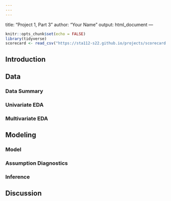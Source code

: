 ```yaml
---
---
---
```

title: "Project 1, Part 3"
author: "Your Name"
output: html_document
---

```r
knitr::opts_chunk$set(echo = FALSE)
library(tidyverse)
scorecard <- read_csv("https://sta112-s22.github.io/projects/scorecard.csv")
```

## Introduction



## Data


### Data Summary


### Univariate EDA


### Multivariate EDA




## Modeling


### Model


### Assumption Diagnostics


### Inference



## Discussion



